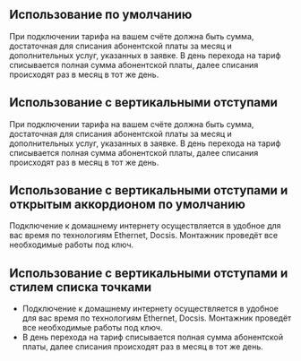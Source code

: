 
## Использование по умолчанию

<Playground>
    <Accordion title="Списание абонентской платы">
        <Paragraph hasMargin={false}>
            При подключении тарифа на вашем счёте должна быть сумма, достаточная для списания абонентской платы
            за месяц и дополнительных услуг, указанных в заявке.
            В день перехода на тариф списывается полная сумма абонентской платы, далее списания происходят раз
            в месяц в тот же день.
        </Paragraph>
    </Accordion>
</Playground>

## Использование с вертикальными отступами

<Playground>
    <Accordion title="Списание абонентской платы" hasVerticalPaddings>
            <Paragraph hasMargin={false}>
                При подключении тарифа на вашем счёте должна быть сумма, достаточная для списания абонентской платы
                за месяц и дополнительных услуг, указанных в заявке.
                В день перехода на тариф списывается полная сумма абонентской платы, далее списания происходят раз
                в месяц в тот же день.
            </Paragraph>
        </Accordion>
</Playground>

## Использование с вертикальными отступами и открытым аккордионом по умолчанию

<Playground>
    <Accordion
        title="Подключение к интернету"
        isOpened={true}
        hasVerticalPaddings
    >
        <Paragraph hasMargin={false}>
            Подключение к домашнему интернету осуществляется в удобное для вас время по технологиям Ethernet, Docsis.
            Монтажник проведёт все необходимые работы под ключ.
        </Paragraph>
    </Accordion>
</Playground>

## Использование с вертикальными отступами и стилем списка точками

<Playground>
    <Accordion title="Списание абонентской платы" hasVerticalPaddings listStyle='disc'>
        <div>
            <ul>
                <li>Подключение к домашнему интернету осуществляется в удобное для вас время по технологиям Ethernet, Docsis.
                Монтажник проведёт все необходимые работы под ключ.</li>
                <li>В день перехода на тариф списывается полная сумма абонентской платы, далее списания происходят раз
                в месяц в тот же день.</li>
            </ul>
        </div>
    </Accordion>
</Playground>
